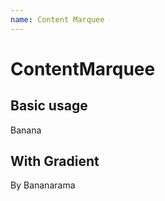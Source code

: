 ```yaml
---
name: Content Marquee
---
```



# ContentMarquee

<PropsTable of={ContentMarquee} />

## Basic usage

<Playground>
  <ContentMarquee image='https://picsum.photos/1200/500' style={{
    padding: '50px 100px',
    color: '#fff',
  }}><span style={{ fontSize: '32px', color: 'yellow'}}>Banana</span></ContentMarquee>
</Playground>

## With Gradient

<Playground>
  <ContentMarquee image='https://picsum.photos/1200/500' gradient='linear-gradient(to right, rgb(74, 194, 154), rgba(189, 255, 243, 0.5))' style={{
    padding: '50px 100px',
    color: '#fff',
  }}><span style={{ fontSize: '32px', color: 'yellow'}}>By Bananarama</span></ContentMarquee>
</Playground>